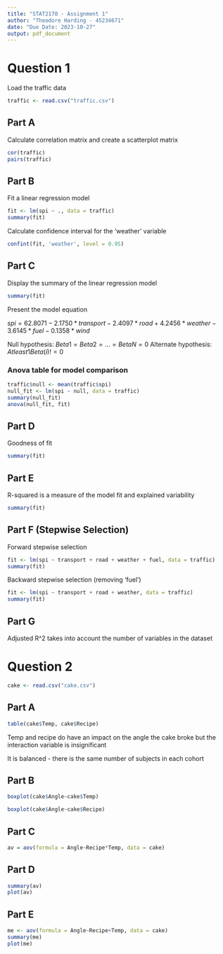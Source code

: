 ```yaml
---
title: "STAT2170 - Assignment 1" 
author: "Theodore Harding - 45234671"
date: "Due Date: 2023-10-27"
output: pdf_document
---
```

# Question 1

Load the traffic data
```r
traffic <- read.csv("traffic.csv")
```

## Part A
Calculate correlation matrix and create a scatterplot matrix
```r
cor(traffic)
pairs(traffic)

```

## Part B
Fit a linear regression model


```r
fit <- lm(spi ~ ., data = traffic)
summary(fit)
```

Calculate confidence interval for the 'weather' variable

```r
confint(fit, 'weather', level = 0.95)
```

## Part C
Display the summary of the linear regression model


```r
summary(fit)
```

Present the model equation

$spi = 62.8071 - 2.1750 * transport - 2.4097 * road + 4.2456 * weather - 3.6145 * fuel - 0.1358 * wind$

Null hypothesis: $Beta1 = Beta2 = ... = BetaN = 0$
Alternate hypothesis: $At least 1 Beta(i) != 0$


### Anova table for model comparison
```r
traffic$null <- mean(traffic$spi)
null_fit <- lm(spi ~ null, data = traffic)
summary(null_fit)
anova(null_fit, fit)
```

## Part D
Goodness of fit
```r
summary(fit)
```


## Part E
R-squared is a measure of the model fit and explained variability
```r
summary(fit)
```

## Part F (Stepwise Selection)
Forward stepwise selection

```r
fit <- lm(spi ~ transport + road + weather + fuel, data = traffic)
summary(fit)
```


Backward stepwise selection (removing 'fuel')
```r
fit <- lm(spi ~ transport + road + weather, data = traffic)
summary(fit)
```

## Part G
Adjusted R^2 takes into account the number of variables in the dataset



# Question 2

```r
cake <- read.csv("cake.csv")
```

## Part A
```r
table(cake$Temp, cake$Recipe)
```

Temp and recipe do have an impact on the angle the cake broke but the  interaction variable is insignificant 

It is balanced - there is the same number of subjects in each cohort

## Part B

```r
boxplot(cake$Angle~cake$Temp)

boxplot(cake$Angle~cake$Recipe)
```


## Part C
```r
av = aov(formula = Angle~Recipe*Temp, data = cake)
```

## Part D
```r
summary(av)
plot(av)  
```


## Part E
```r
me <- aov(formula = Angle~Recipe+Temp, data = cake)
summary(me)
plot(me)
```


